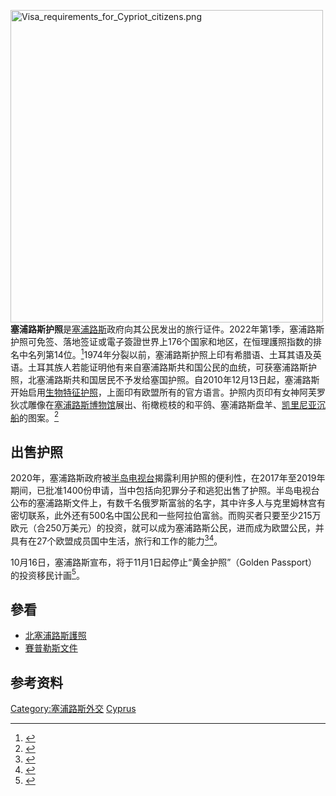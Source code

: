 {{Infobox Identity document
| document_name       = 賽普勒斯護照
| image               = Cypriot passport.png
| image_caption       = 2010年版賽普勒斯公民[[晶片護照|晶片護照]]封面
| image2              =
| image_caption2      = 賽普勒斯護照個人資訊頁
| date_first_issued   = 2010年11月29日（現行版本）<ref>{{Cite web |url=http://www.consilium.europa.eu/prado/en/CYP-AO-04001/index.html |title=存档副本 |access-date=2020-11-10 |archive-date=2019-09-03 |archive-url=https://web.archive.org/web/20190903060539/https://www.consilium.europa.eu/prado/en/CYP-AO-04001/index.html }}</ref>
| using_jurisdiction  = {{flag|Cyprus}}
| valid_jurisdictions = 
| document_type       = [[護照|護照]]
| purpose             = 個人識別
| eligibility         = {{le|賽普勒斯國籍法|Cypriot nationality law|賽普勒斯公民}}
| expiration          = 10年（成人）<br>5年（孩童）<ref>{{Cite web |url=http://www.moi.gov.cy/moi/CRMD/crmd.nsf/0/27852d1a980d670ec2257d2c003176c2?OpenDocument&ExpandSection=7#_Section7 |title=存档副本 |access-date=2020-11-10 |archive-date=2018-01-21 |archive-url=https://web.archive.org/web/20180121184623/http://www.moi.gov.cy/moi/CRMD/crmd.nsf/0/27852d1a980d670ec2257d2c003176c2?OpenDocument&ExpandSection=7#_Section7 }}</ref>
| cost = {{Plainlist|
* €70（成人）
* €45（孩童）<ref>[http://www.moi.gov.cy/moi/CRMD/crmd.nsf/0/27852d1a980d670ec2257d2c003176c2?OpenDocument&ExpandSection=2%2C1%2C7#_Section2]</ref>
}}
}}
[[Image:Visa_requirements_for_Cypriot_citizens.png|500px]]'''塞浦路斯护照'''是[[塞浦路斯|塞浦路斯]]政府向其公民发出的旅行证件。2022年第1季，塞浦路斯护照可免签、落地签证或電子簽證世界上176个国家和地区，在恒理護照指数的排名中名列第14位。<ref>{{cite web|title=The Henley Passport Index: Q1 2022 Global Ranking|url=https://www.henleyglobal.com/storage/app/media/HENLEY_PASSPORT_INDEX_FACTSHEET_2022_Q1_211221_1.pdf|publisher=Henley & Partners|accessdate=2022-03-11}}</ref>1974年分裂以前，塞浦路斯护照上印有希腊语、土耳其语及英语。土耳其族人若能证明他有来自塞浦路斯共和国公民的血统，可获塞浦路斯护照，北塞浦路斯共和国居民不予发给塞国护照。自2010年12月13日起，塞浦路斯开始启用[[生物特征护照|生物特征护照]]，上面印有欧盟所有的官方语言。护照内页印有女神阿芙罗狄忒雕像在[[塞浦路斯博物馆|塞浦路斯博物馆]]展出、衔橄榄枝的和平鸽、塞浦路斯盘羊、[[凯里尼亚沉船|凯里尼亚沉船]]的图案。<ref>{{cite news | first = Michele | last = Kambas | title = Goddess of Love emerges into foaming Cypriot row | date = 2010-12-23 | url = http://www.reuters.com/article/idUSTRE6BM1AA20101223?feedType=RSS&feedName=lifestyleMolt | work = reuters | accessdate = 2010-12-23 | archive-date = 2022-04-08 | archive-url = https://web.archive.org/web/20220408112204/https://www.reuters.com/article/idUSTRE6BM1AA20101223?feedType=RSS&feedName=lifestyleMolt }}</ref>

==出售护照==
{{参见|塞浦路斯文件}}
2020年，塞浦路斯政府被[[半岛电视台|半岛电视台]]揭露利用护照的便利性，在2017年至2019年期间，已批准1400份申请，当中包括向犯罪分子和逃犯出售了护照。半岛电视台公布的塞浦路斯文件上，有数千名俄罗斯富翁的名字，其中许多人与克里姆林宫有密切联系，此外还有500名中国公民和一些阿拉伯富翁。而购买者只要至少215万欧元（合250万美元）的投资，就可以成为塞浦路斯公民，进而成为欧盟公民，并具有在27个欧盟成员国中生活，旅行和工作的能力<ref>{{Cite web|title=Explainer: What are The Cyprus Papers?|url=https://www.aljazeera.com/news/2020/08/explainer-cyprus-papers-200821084825891.html|accessdate=2020-08-23|last=Unit|first=James Kleinfeld , Al Jazeera Investigative|work=www.aljazeera.com|archive-date=2020-09-19|archive-url=https://web.archive.org/web/20200919080120/https://www.aljazeera.com/news/2020/08/explainer-cyprus-papers-200821084825891.html}}</ref><ref>{{Cite web|title=Δημοσίευμα Aljazeera για "κυπριακά χρυσά διαβατήρια" - Ύποπτη χρονική συγκυρία|url=https://economytoday.sigmalive.com/oikonomia/kypros/29078_dimosieyma-aljazeera-gia-kypriaka-hrysa-diavatiria-upopti-hroniki-sygkyria|accessdate=2020-08-23|work=Economy Today|language=en}}</ref>。

10月16日，塞浦路斯宣布，将于11月1日起停止“黄金护照”（Golden Passport）的投资移民计画<ref>{{Cite web|title=塞浦路斯废止黄金护照 国会议长下台 中国富豪出走一条路或断|url=https://www.rfi.fr/cn/中国/20201017-塞浦路斯废止黄金护照-参议长下台-中国富豪出走一条路或断|accessdate=2020-10-17|date=2020-10-17|work=RFI - 法国国际广播电台|language=zh-Hans|archive-date=2020-10-29|archive-url=https://web.archive.org/web/20201029051159/https://www.rfi.fr/cn/%E4%B8%AD%E5%9B%BD/20201017-%E5%A1%9E%E6%B5%A6%E8%B7%AF%E6%96%AF%E5%BA%9F%E6%AD%A2%E9%BB%84%E9%87%91%E6%8A%A4%E7%85%A7-%E5%8F%82%E8%AE%AE%E9%95%BF%E4%B8%8B%E5%8F%B0-%E4%B8%AD%E5%9B%BD%E5%AF%8C%E8%B1%AA%E5%87%BA%E8%B5%B0%E4%B8%80%E6%9D%A1%E8%B7%AF%E6%88%96%E6%96%AD}}</ref>。

==參看==
*[[北塞浦路斯護照|北塞浦路斯護照]]
*[[賽普勒斯文件|賽普勒斯文件]]

==参考资料==
{{reflist}}
{{护照}}

[[Category:塞浦路斯外交|Category:塞浦路斯外交]]
[[Category:各國護照|Cyprus]]